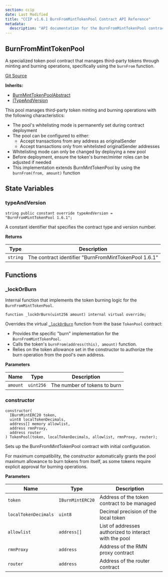 ```yaml
---
section: ccip
date: Last Modified
title: "CCIP v1.6.1 BurnFromMintTokenPool Contract API Reference"
metadata:
  description: "API documentation for the BurnFromMintTokenPool contract in Chainlink CCIP v1.6.1, implementing burn/mint functionality for third-party tokens using burnFrom."
---
```



<CcipCommon callout="importCCIPPackage161" />

## BurnFromMintTokenPool

A specialized token pool contract that manages third-party tokens through minting and burning operations, specifically using the `burnFrom` function.

[Git Source](https://github.com/smartcontractkit/chainlink-ccip/tree/contracts-ccip-v1.6.1/chains/evm/contracts/pools/BurnFromMintTokenPool.sol)

**Inherits:**

- [BurnMintTokenPoolAbstract](/ccip/api-reference/evm/v1.6.1/burn-mint-token-pool-abstract)
- [ITypeAndVersion](/ccip/api-reference/evm/v1.6.1/i-type-and-version)

<Aside>

This pool manages third-party token minting and burning operations with the following characteristics:

- The pool's whitelisting mode is permanently set during contract deployment
- The pool can be configured to either:
  - Accept transactions from any address as originalSender
  - Accept transactions only from whitelisted originalSender addresses
- Whitelisting mode can only be changed by deploying a new pool
- Before deployment, ensure the token's burner/minter roles can be adjusted if needed
- This implementation extends BurnMintTokenPool by using the `burnFrom(from, amount)` function

</Aside>

## State Variables

### typeAndVersion

```solidity
string public constant override typeAndVersion = "BurnFromMintTokenPool 1.6.1";
```

<Aside>A constant identifier that specifies the contract type and version number.</Aside>

**Returns**

| Type     | Description                                           |
| -------- | ----------------------------------------------------- |
| `string` | The contract identifier "BurnFromMintTokenPool 1.6.1" |

## Functions

### \_lockOrBurn

Internal function that implements the token burning logic for the `BurnFromMintTokenPool`.

```solidity
function _lockOrBurn(uint256 amount) internal virtual override;
```

<Aside>

Overrides the virtual [`_lockOrBurn`](/ccip/api-reference/evm/v1.6.1/token-pool#_lockorburn) function from the base `TokenPool` contract:

- Provides the specific "burn" implementation for the `BurnFromMintTokenPool`.
- Calls the token's `burnFrom(address(this), amount)` function.
- Relies on the token allowance set in the constructor to authorize the burn operation from the pool's own address.

</Aside>

**Parameters**

| Name     | Type      | Description                  |
| -------- | --------- | ---------------------------- |
| `amount` | `uint256` | The number of tokens to burn |

### constructor

```solidity
constructor(
  IBurnMintERC20 token,
  uint8 localTokenDecimals,
  address[] memory allowlist,
  address rmnProxy,
  address router
) TokenPool(token, localTokenDecimals, allowlist, rmnProxy, router);
```

<Aside>
Sets up the BurnFromMintTokenPool contract with initial configuration.

For maximum compatibility, the constructor automatically grants the pool maximum allowance to burn tokens from itself, as some tokens require explicit approval for burning operations.

</Aside>

**Parameters**

| Name                 | Type             | Description                                            |
| -------------------- | ---------------- | ------------------------------------------------------ |
| `token`              | `IBurnMintERC20` | Address of the token contract to be managed            |
| `localTokenDecimals` | `uint8`          | Decimal precision of the local token                   |
| `allowlist`          | `address[]`      | List of addresses authorized to interact with the pool |
| `rmnProxy`           | `address`        | Address of the RMN proxy contract                      |
| `router`             | `address`        | Address of the router contract                         |

